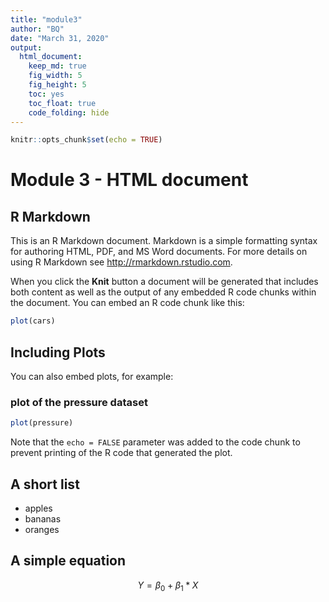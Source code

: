 ```yaml
---
title: "module3"
author: "BQ"
date: "March 31, 2020"
output: 
  html_document:
    keep_md: true
    fig_width: 5
    fig_height: 5
    toc: yes
    toc_float: true
    code_folding: hide
---
```


```r
knitr::opts_chunk$set(echo = TRUE)
```
# Module 3 - HTML document

## R Markdown{#nextsteps .emphasixed}

This is an R Markdown document. Markdown is a simple formatting syntax for authoring HTML, PDF, and MS Word documents. For more details on using R Markdown see <http://rmarkdown.rstudio.com>.

When you click the **Knit** button a document will be generated that includes both content as well as the output of any embedded R code chunks within the document. You can embed an R code chunk like this:

```r
plot(cars)
```

## Including Plots

You can also embed plots, for example:

### plot of the pressure dataset
```r
plot(pressure)
```

Note that the `echo = FALSE` parameter was added to the code chunk to prevent printing of the R code that generated the plot.

## A short list
* apples
* bananas
* oranges

## A simple equation

$$ Y=\beta_0 + \beta_1*X $$